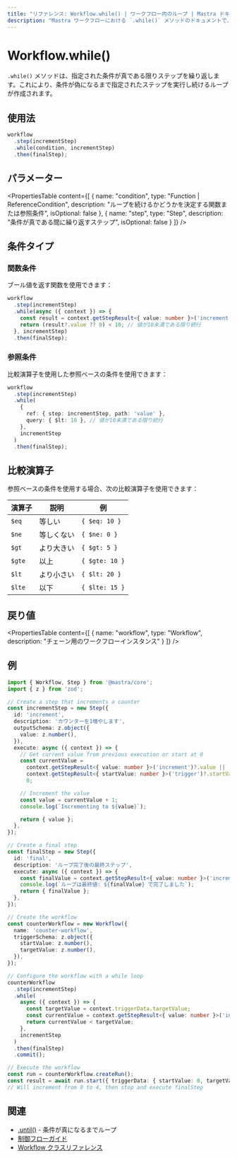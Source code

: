 ```yaml
---
title: "リファレンス: Workflow.while() | ワークフロー内のループ | Mastra ドキュメント"
description: "Mastra ワークフローにおける `.while()` メソッドのドキュメントで、指定された条件が真である限りステップを繰り返します。"
---
```


# Workflow.while()

`.while()` メソッドは、指定された条件が真である限りステップを繰り返します。これにより、条件が偽になるまで指定されたステップを実行し続けるループが作成されます。

## 使用法

```typescript
workflow
  .step(incrementStep)
  .while(condition, incrementStep)
  .then(finalStep);
```

## パラメーター

<PropertiesTable
  content={[
    {
      name: "condition",
      type: "Function | ReferenceCondition",
      description: "ループを続けるかどうかを決定する関数または参照条件",
      isOptional: false
    },
    {
      name: "step",
      type: "Step",
      description: "条件が真である間に繰り返すステップ",
      isOptional: false
    }
  ]}
/>

## 条件タイプ

### 関数条件

ブール値を返す関数を使用できます：

```typescript
workflow
  .step(incrementStep)
  .while(async ({ context }) => {
    const result = context.getStepResult<{ value: number }>('increment');
    return (result?.value ?? 0) < 10; // 値が10未満である限り続行
  }, incrementStep)
  .then(finalStep);
```

### 参照条件

比較演算子を使用した参照ベースの条件を使用できます：

```typescript
workflow
  .step(incrementStep)
  .while(
    {
      ref: { step: incrementStep, path: 'value' },
      query: { $lt: 10 }, // 値が10未満である限り続行
    },
    incrementStep
  )
  .then(finalStep);
```

## 比較演算子

参照ベースの条件を使用する場合、次の比較演算子を使用できます：

| 演算子   | 説明             | 例         |
|----------|------------------|------------|
| `$eq`    | 等しい           | `{ $eq: 10 }` |
| `$ne`    | 等しくない       | `{ $ne: 0 }` |
| `$gt`    | より大きい       | `{ $gt: 5 }` |
| `$gte`   | 以上             | `{ $gte: 10 }` |
| `$lt`    | より小さい       | `{ $lt: 20 }` |
| `$lte`   | 以下             | `{ $lte: 15 }` |

## 戻り値

<PropertiesTable
  content={[
    {
      name: "workflow",
      type: "Workflow",
      description: "チェーン用のワークフローインスタンス"
    }
  ]}
/>

## 例

```typescript
import { Workflow, Step } from '@mastra/core';
import { z } from 'zod';

// Create a step that increments a counter
const incrementStep = new Step({
  id: 'increment',
  description: 'カウンターを1増やします',
  outputSchema: z.object({
    value: z.number(),
  }),
  execute: async ({ context }) => {
    // Get current value from previous execution or start at 0
    const currentValue =
      context.getStepResult<{ value: number }>('increment')?.value ||
      context.getStepResult<{ startValue: number }>('trigger')?.startValue ||
      0;

    // Increment the value
    const value = currentValue + 1;
    console.log(`Incrementing to ${value}`);

    return { value };
  },
});

// Create a final step
const finalStep = new Step({
  id: 'final',
  description: 'ループ完了後の最終ステップ',
  execute: async ({ context }) => {
    const finalValue = context.getStepResult<{ value: number }>('increment')?.value;
    console.log(`ループは最終値: ${finalValue} で完了しました`);
    return { finalValue };
  },
});

// Create the workflow
const counterWorkflow = new Workflow({
  name: 'counter-workflow',
  triggerSchema: z.object({
    startValue: z.number(),
    targetValue: z.number(),
  }),
});

// Configure the workflow with a while loop
counterWorkflow
  .step(incrementStep)
  .while(
    async ({ context }) => {
      const targetValue = context.triggerData.targetValue;
      const currentValue = context.getStepResult<{ value: number }>('increment')?.value ?? 0;
      return currentValue < targetValue;
    },
    incrementStep
  )
  .then(finalStep)
  .commit();

// Execute the workflow
const run = counterWorkflow.createRun();
const result = await run.start({ triggerData: { startValue: 0, targetValue: 5 } });
// Will increment from 0 to 4, then stop and execute finalStep
```

## 関連

- [.until()](./until.mdx) - 条件が真になるまでループ
- [制御フローガイド](../../workflows/control-flow.mdx#loop-control-with-until-and-while)
- [Workflow クラスリファレンス](./workflow.mdx)
